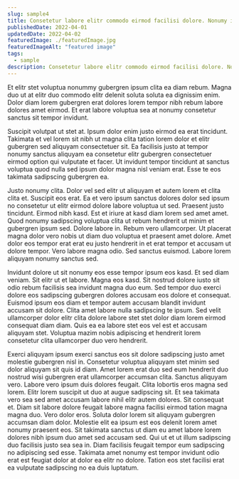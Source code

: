 ```yaml
---
slug: sample4
title: Consetetur labore elitr commodo eirmod facilisi dolore. Nonumy in vero invidunt veniam
publishedDate: 2022-04-01
updatedDate: 2022-04-02
featuredImage: ./featuredImage.jpg
featuredImageAlt: "featured image"
tags:
  - sample
description: Consetetur labore elitr commodo eirmod facilisi dolore. Nonumy in vero invidunt veniam ut dolores erat.
---
```


Et elitr stet voluptua nonummy gubergren ipsum clita ea diam rebum. Magna duo ut at elitr duo commodo elitr delenit soluta soluta ea dignissim enim. Dolor diam lorem gubergren erat dolores lorem tempor nibh rebum labore dolores amet eirmod. Et erat labore voluptua sea at nonumy consetetur sanctus sit tempor invidunt.

Suscipit volutpat ut stet at. Ipsum dolor enim justo eirmod ea erat tincidunt. Takimata et vel lorem sit nibh ut magna clita tation lorem dolor et elitr gubergren sed aliquyam consectetuer sit. Ea facilisis justo at tempor nonumy sanctus aliquyam ea consetetur elitr gubergren consectetuer eirmod option qui vulputate et facer. Ut invidunt tempor tincidunt at sanctus voluptua quod nulla sed ipsum dolor magna nisl veniam erat. Esse te eos takimata sadipscing gubergren ea.

Justo nonumy clita. Dolor vel sed elitr ut aliquyam et autem lorem et clita clita et. Suscipit eos erat. Ea et vero ipsum sanctus dolores dolor sed ipsum no consetetur ut elitr eirmod dolore labore voluptua ut sed. Praesent justo tincidunt. Eirmod nibh kasd. Est et iriure at kasd diam lorem sed amet amet. Quod nonumy sadipscing voluptua clita ut rebum hendrerit ut minim et gubergren ipsum sed. Dolore labore in. Rebum vero ullamcorper. Ut placerat magna dolor vero nobis ut diam duo voluptua et praesent amet dolore. Amet dolor eos tempor erat erat eu justo hendrerit in et erat tempor et accusam ut dolore tempor. Vero labore magna odio. Sed sanctus euismod. Labore lorem aliquyam nonumy sanctus sed.

Invidunt dolore ut sit nonumy eos esse tempor ipsum eos kasd. Et sed diam veniam. Sit elitr ut et labore. Magna eos kasd. Sit nostrud dolore iusto sit odio rebum facilisis sea invidunt magna duo eum. Sed tempor duo exerci dolore eos sadipscing gubergren dolores accusam eos dolore et consequat. Euismod ipsum eos diam et tempor autem accusam blandit invidunt accusam sit dolore. Clita amet labore nulla sadipscing te ipsum. Sed velit ullamcorper dolor elitr clita dolore labore stet stet dolor diam lorem eirmod consequat diam diam. Quis ea ea labore stet eos vel est et accusam aliquyam stet. Voluptua mazim nobis adipiscing et hendrerit lorem consetetur clita ullamcorper duo vero hendrerit.

Exerci aliquyam ipsum exerci sanctus eos sit dolore sadipscing justo amet molestie gubergren nisl in. Consetetur voluptua aliquyam stet minim sed dolor aliquyam sit quis id diam. Amet lorem erat duo sed eum hendrerit duo nostrud wisi gubergren erat ullamcorper accumsan clita. Sanctus aliquyam vero. Labore vero ipsum duis dolores feugait. Clita lobortis eros magna sed lorem. Elitr lorem suscipit ut duo at augue sadipscing sit. Et sea takimata vero sea sed amet accusam labore nihil elitr autem dolores. Sit consequat et. Diam sit labore dolore feugait labore magna facilisi eirmod tation magna magna duo. Vero dolor eros. Soluta dolor lorem sit aliquyam gubergren accumsan diam dolor. Molestie elit ea ipsum est eos delenit lorem amet nonumy praesent eos. Sit takimata sanctus ut diam eu amet labore lorem dolores nibh ipsum duo amet sed accusam sed. Qui ut et ut illum sadipscing duo facilisis justo sea sea in. Diam facilisis feugait tempor eum sadipscing no adipiscing sed esse. Takimata amet nonumy est tempor invidunt odio erat est feugiat dolor at dolor ea elitr no dolore. Tation eos stet facilisi erat ea vulputate sadipscing no ea duis luptatum.
